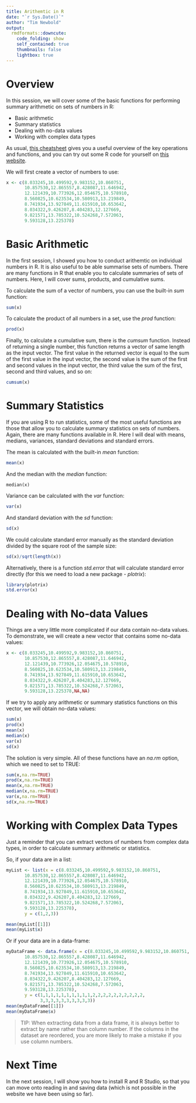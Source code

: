 ```yaml
---
title: Arithemtic in R
date: "`r Sys.Date()`"
author: "Tim Newbold"
output:
  rmdformats::downcute:
    code_folding: show
    self_contained: true
    thumbnails: false
    lightbox: true
---
```

  
# Overview
  
In this session, we will cover some of the basic functions for performing summary arithmetic on sets of numbers in R:
  
* Basic arithmetic
* Summary statistics
* Dealing with no-data values
* Working with complex data types

As usual, <a href="https://iqss.github.io/dss-workshops/R/Rintro/base-r-cheat-sheet.pdf" target="_blank">this cheatsheet</a> gives you a useful overview of the key operations and functions, and you can try out some R code for yourself on <a href="https://rdrr.io/snippets/" target="_blank">this website</a>.

We will first create a vector of numbers to use:

```r
x <- c(8.033245,10.499592,9.983152,10.860751,
       10.857530,12.865557,8.428087,11.646942,
       12.121439,10.773926,12.054675,10.578910,
       8.560825,10.623534,10.580913,13.219849,
       8.741934,13.927849,11.615910,10.653642,
       8.034322,9.426207,8.404283,12.127669,
       9.821571,13.785322,10.524268,7.572063,
       9.593128,13.225378)
```

# Basic Arithmetic

In the first session, I showed you how to conduct arithemtic on individual numbers in R. It is also useful to be able summarise sets of numbers. There are many functions in R that enable you to calculate summaries of sets of numbers. Here, I will cover sums, products, and cumulative sums.

To calculate the sum of a vector of numbers, you can use the built-in _sum_ function:

```r
sum(x)
```

To calculate the product of all numbers in a set, use the _prod_ function:

```r
prod(x)
```

Finally, to calculate a cumulative sum, there is the _cumsum_ function. Instead of returning a single number, this function returns a vector of same length as the input vector. The first value in the returned vector is equal to the sum of the first value in the input vector, the second value is the sum of the first and second values in the input vector, the third value the sum of the first, second and third values, and so on:

```r
cumsum(x)
```

# Summary Statistics

If you are using R to run statistics, some of the most useful functions are those that allow you to calculate summary statistics on sets of numbers. Again, there are many functions available in R. Here I will deal with means, medians, variances, standard deviations and standard errors.

The mean is calculated with the built-in _mean_ function:

```r
mean(x)
```

And the median with the _median_ function:

```{r.echo=TRUE,results=TRUE}
median(x)
```

Variance can be calculated with the _var_ function:

```r
var(x)
```

And standard deviation with the _sd_ function:

```r
sd(x)
```

We could calculate standard error manually as the standard deviation divided by the square root of the sample size:

```r
sd(x)/sqrt(length(x))
```

Alternatively, there is a function _std.error_ that will calculate standard error directly (for this we need to load a new package - _plotrix_):

```r
library(plotrix)
std.error(x)
```

# Dealing with No-data Values

Things are a very little more complicated if our data contain no-data values. To demonstrate, we will create a new vector that contains some no-data values:

```r
x <- c(8.033245,10.499592,9.983152,10.860751,
       10.857530,12.865557,8.428087,11.646942,
       12.121439,10.773926,12.054675,10.578910,
       8.560825,10.623534,10.580913,13.219849,
       8.741934,13.927849,11.615910,10.653642,
       8.034322,9.426207,8.404283,12.127669,
       9.821571,13.785322,10.524268,7.572063,
       9.593128,13.225378,NA,NA)
```

If we try to apply any arithmetic or summary statistics functions on this vector, we will obtain no-data values:

```r
sum(x)
prod(x)
mean(x)
median(x)
var(x)
sd(x)
```

The solution is very simple. All of these functions have an _na.rm_ option, which we need to set to TRUE:

```r
sum(x,na.rm=TRUE)
prod(x,na.rm=TRUE)
mean(x,na.rm=TRUE)
median(x,na.rm=TRUE)
var(x,na.rm=TRUE)
sd(x,na.rm=TRUE)
```

# Working with Complex Data Types

Just a reminder that you can extract vectors of numbers from complex data types, in order to calculate summary arithmetic or statistics.

So, if your data are in a list:

```r
myList <- list(x = c(8.033245,10.499592,9.983152,10.860751,
       10.857530,12.865557,8.428087,11.646942,
       12.121439,10.773926,12.054675,10.578910,
       8.560825,10.623534,10.580913,13.219849,
       8.741934,13.927849,11.615910,10.653642,
       8.034322,9.426207,8.404283,12.127669,
       9.821571,13.785322,10.524268,7.572063,
       9.593128,13.225378),
       y = c(1,2,3))

mean(myList[[1]])
mean(myList$x)
```

Or if your data are in a data-frame:

```r
myDataFrame <- data.frame(x = c(8.033245,10.499592,9.983152,10.860751,
       10.857530,12.865557,8.428087,11.646942,
       12.121439,10.773926,12.054675,10.578910,
       8.560825,10.623534,10.580913,13.219849,
       8.741934,13.927849,11.615910,10.653642,
       8.034322,9.426207,8.404283,12.127669,
       9.821571,13.785322,10.524268,7.572063,
       9.593128,13.225378),
       y = c(1,1,1,1,1,1,1,1,1,1,2,2,2,2,2,2,2,2,2,2,
             3,3,3,3,3,3,3,3,3,3))
mean(myDataFrame[[1]])
mean(myDataFrame$x)
```

> TIP: When extracting data from a data frame, it is always better to extract by name rather than column number. If the columns in the dataset are reordered, you are more likely to make a mistake if you use column numbers.

# Next Time

In the next session, I will show you how to install R and R Studio, so that you can move onto reading in and saving data (which is not possible in the website we have been using so far).